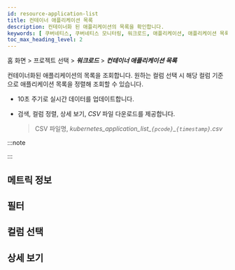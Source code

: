 ```yaml
---
id: resource-application-list
title: 컨테이너 애플리케이션 목록
description: 컨테이너화 된 애플리케이션의 목록을 확인합니다.
keywords: [ 쿠버네티스, 쿠버네티스 모니터링, 워크로드, 애플리케이션, 애플리케이션 목록 ]
toc_max_heading_level: 2
---
```


홈 화면 > 프로젝트 선택 > ***워크로드*** > ***컨테이너 애플리케이션 목록***

컨테이너화된 애플리케이션의 목록을 조회합니다. 원하는 컬럼 선택 시 해당 컬럼 기준으로 애플리케이션 목록을 정렬해 조회할 수 있습니다. 

<ImgLang img='k8s-app-list.png' desc='애플리케이션 목록' />

* 10초 주기로 실시간 데이터를 업데이트합니다.

* 검색, 컬럼 정렬, 상세 보기, *CSV* 파일 다운로드를 제공합니다.

  > CSV 파일명, *kubernetes\_application\_list\_`{pcode}`\_`{timestamp}`.csv*

:::note 


<K8scomlist /> 

:::

## 메트릭 정보


<K8slistmetric />
 
## 필터


<K8slistfilter />
  
## 컬럼 선택 


<K8slistcl />
 
## 상세 보기 


<K8slistdetail />
 